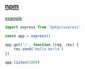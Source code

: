 ## [npm](https://www.npmjs.com/package/express)

[example](../../_examples/@pkgs/express)

```ts
import express from '@pkgs/express'

const app = express()

app.get('/', function (req, res) {
    res.send('Hello World')
})

app.listen(3000)
```
